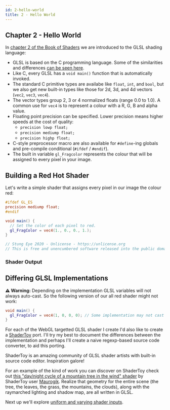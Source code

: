 ```yaml
---
id: 2-hello-world
title: 2 - Hello World
---
```


## Chapter 2 - Hello World

In [chapter 2 of the Book of Shaders](https://thebookofshaders.com/02/) we are introduced to the GLSL shading language:

- GLSL is based on the C programming language. Some of the similarities and differences [can be seen here](https://www.khronos.org/opengl/wiki/Core_Language_%28GLSL%29).
- Like C, every GLSL has a `void main()` function that is automatically invoked.
- The standard C primitive types are availabe like `float`, `int`, and `bool`, but we also get new built-in types like those for 2d, 3d, and 4d vectors (`vec2`, `vec3`, `vec4`).
- The vector types group 2, 3 or 4 normalized floats (range 0.0 to 1.0). A common use for `vec4` is to represent a colour with a R, G, B and alpha value.
- Floating point precision can be specified. Lower precision means higher speeds at the cost of quality:
  - `precision lowp float;`
  - `precision mediump float;`
  - `precision highp float;`
- C-style preprocessor macro are also available for `#define`-ing globals and pre-compile conditional (`#ifdef` / `#endif`).
- The built in variable `gl_Fragcolor` represents the colour that will be assigned to every pixel in your image.

## Building a Red Hot Shader

Let's write a simple shader that assigns every pixel in our image the colour red:

```glsl
#ifdef GL_ES
precision mediump float;
#endif

void main() {
  // Set the color of each pixel to red.
  gl_FragColor = vec4(1., 0., 0., 1.);
}

// Stung Eye 2020 - Unlicense - https://unlicense.org
// This is free and unencumbered software released into the public domain.
```

### Shader Output


<ResponsiveShader
  maxWidth="530"
  height="320"
  fragShaderPath="/shaders/2.0-hello-world.frag"
/>

## Differing GLSL Implementations

**⚠️ Warning:** Depending on the implementation GLSL variables will not always auto-cast. So the following version of our all red shader might not work:

```glsl
void main() {
  gl_FragColor = vec4(1, 0, 0, 0); // Some implementation may not cast these ints to floats.
}
```

For each of the WebGL targetted GLSL shader I create I'd also like to create a [ShaderToy](https://www.shadertoy.com/) port. I'll try my best to document the differences between the implementation and perhaps I'll create a naive regexp-based source code converter, to aid this porting.

ShaderToy is an amazing community of GLSL shader artists with built-in source code editor. Inspiration galore!

For an example of the kind of work you can discover on ShaderToy check out [this "day/night cycle of a mountain tree
in the wind" shader](https://www.shadertoy.com/view/tdjyzz) by ShaderToy user [Maurogik](https://www.shadertoy.com/user/Maurogik). Realize that geometry for the entire scene (the tree, the leaves, the grass, the mountains, the clouds), along with the raymarched lighting and shadow map, are all written in GLSL.

Next up we'll explore [uniform and varying shader inputs](/docs/3-uniforms).
